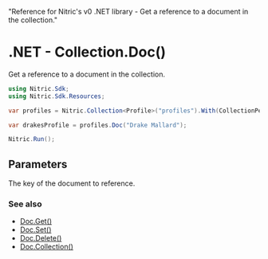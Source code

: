   "Reference for Nitric's v0 .NET library - Get a reference to a document in the collection."

# .NET - Collection.Doc()

Get a reference to a document in the collection.

```csharp
using Nitric.Sdk;
using Nitric.Sdk.Resources;

var profiles = Nitric.Collection<Profile>("profiles").With(CollectionPermission.Reading, CollectionPermission.Writing);

var drakesProfile = profiles.Doc("Drake Mallard");

Nitric.Run();
```

## Parameters

<Properties>
  <Property name="key" required type="string">
    The key of the document to reference.
  </Property>
</Properties>

### See also

- [Doc.Get()](./collection-doc-get)
- [Doc.Set()](./collection-doc-set)
- [Doc.Delete()](./collection-doc-delete)
- [Doc.Collection()](./collection-doc-collection)
